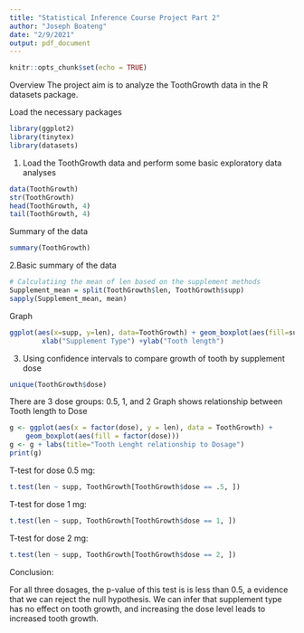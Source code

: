 ---
title: "Statistical Inference Course Project Part 2"
author: "Joseph Boateng"
date: "2/9/2021"
output: pdf_document
---

```{r setup, include=FALSE}
knitr::opts_chunk$set(echo = TRUE)
```
Overview
The project aim is to analyze the ToothGrowth data in the R datasets package.

Load the necessary packages

```{r}
library(ggplot2)
library(tinytex)
library(datasets)
```

1. Load the ToothGrowth data and perform some basic exploratory data analyses

```{r}
data(ToothGrowth)
str(ToothGrowth)
head(ToothGrowth, 4)
tail(ToothGrowth, 4)
```

Summary of the data
```{r}
summary(ToothGrowth)
```

2.Basic summary of the data
```{r}
# Calculatiing the mean of len based on the supplement methods
Supplement_mean = split(ToothGrowth$len, ToothGrowth$supp)
sapply(Supplement_mean, mean)
```

Graph
```{r}
ggplot(aes(x=supp, y=len), data=ToothGrowth) + geom_boxplot(aes(fill=supp))+ 
        xlab("Supplement Type") +ylab("Tooth length") 
```

3. Using confidence intervals to compare growth of tooth by supplement dose
```{r}
unique(ToothGrowth$dose)
```

There are 3 dose groups: 0.5, 1, and 2
Graph shows relationship between Tooth length to Dose
```{r}
g <- ggplot(aes(x = factor(dose), y = len), data = ToothGrowth) + 
    geom_boxplot(aes(fill = factor(dose)))
g <- g + labs(title="Tooth Lenght relationship to Dosage")
print(g)
```

T-test for dose 0.5 mg:
```{r}
t.test(len ~ supp, ToothGrowth[ToothGrowth$dose == .5, ])
```

T-test for dose 1 mg:
```{r}
t.test(len ~ supp, ToothGrowth[ToothGrowth$dose == 1, ])
```

T-test for dose 2 mg:
```{r}
t.test(len ~ supp, ToothGrowth[ToothGrowth$dose == 2, ])
```

Conclusion:

For all three dosages, the p-value of this test is is less than 0.5, a evidence that we can reject the null hypothesis. We can infer that supplement type has no effect on tooth growth, and increasing the dose level leads to increased tooth growth.



